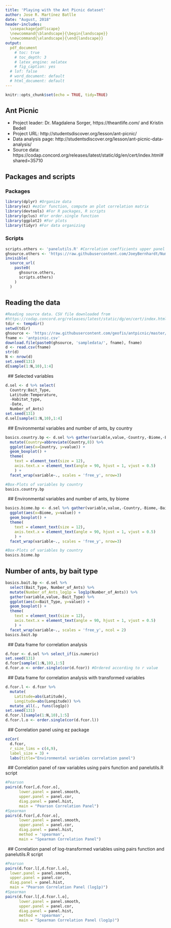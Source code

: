 ```yaml
---
title: 'Playing with the Ant Picnic dataset'
author: Jose R. Martínez Batlle
date: "August, 2018"
header-includes:
  \usepackage{pdflscape}
  \newcommand{\blandscape}{\begin{landscape}}
  \newcommand{\elandscape}{\end{landscape}}
output:
  pdf_document
    # toc: true
    # toc_depth: 3
    # latex_engine: xelatex    
    # fig_caption: yes
  # lof: false
  # word_document: default
  # html_document: default
---
```


```r
knitr::opts_chunk$set(echo = TRUE, tidy=TRUE)
```

## Ant Picnic
- Project leader: Dr. Magdalena Sorger, https://theantlife.com/ and Kristin Bedell
- Project URL: http://studentsdiscover.org/lesson/ant-picnic/
- Data analysis page: http://studentsdiscover.org/lesson/ant-picnic-data-analysis/
- Source data: https://codap.concord.org/releases/latest/static/dg/en/cert/index.html#shared=35710

## Packages and scripts

### Packages
```r
library(dplyr) #Organize data
library(ez) #ezCor function, compute an plot correlation matrix
library(devtools) #For R packages, R scripts
library(gclus) #For order.single function
library(ggplot2) #For plots
library(tidyr) #For data organizing
```

### Scripts
```r
scripts.others <- 'panelutils.R' #Correlation coefficients upper panel
ghsource.others <- 'https://raw.githubusercontent.com/JoeyBernhardt/NumericalEcology/master/'
invisible(
  source_url(
    paste0(
      ghsource.others,
      scripts.others)
    )
  )
```

## Reading the data
```r
#Reading source data. CSV file downloaded from
#https://codap.concord.org/releases/latest/static/dg/en/cert/index.html#shared=35710
tdir <- tempdir()
setwd(tdir)
ghsource <- 'https://raw.githubusercontent.com/geofis/antpicnic/master/'
fname <- 'antpicnic.csv'
download.file(paste0(ghsource, 'sampledata/', fname), fname)
d <- read.csv(fname)
str(d)
N <- nrow(d)
set.seed(131)
d[sample(1:N,10),1:4]
```
&nbsp;
## Selected variables
```r
d.sel <- d %>% select(
  Country:Bait_Type,
  Latitude:Temperature,
  -Habitat_type,
  -Date,
  Number_of_Ants)
set.seed(131)
d.sel[sample(1:N,10),1:4]
```
&nbsp;
## Environmental variables and number of ants, by country
```r
basics.country.bp <- d.sel %>% gather(variable,value,-Country,-Biome,-Bait_Type) %>%
  mutate(Country=abbreviate(Country,8)) %>% 
  ggplot(aes(x=Country, y=value)) +
  geom_boxplot() +
  theme(
    text = element_text(size = 12),
    axis.text.x = element_text(angle = 90, hjust = 1, vjust = 0.5)
    ) +
  facet_wrap(variable~., scales = 'free_y', nrow=3)
```

\newpage
\newgeometry{margin=0.1in, top=0.1in, headheight=0.0in, footskip=0.2in, includehead, includefoot}
\blandscape
```r
#Box-Plots of variables by country
basics.country.bp
```
\elandscape
\restoregeometry

&nbsp;
## Environmental variables and number of ants, by biome
```r
basics.biome.bp <- d.sel %>% gather(variable,value,-Country,-Biome,-Bait_Type) %>%
  ggplot(aes(x=Biome, y=value)) +
  geom_boxplot() +
  theme(
    text = element_text(size = 12),
    axis.text.x = element_text(angle = 90, hjust = 1, vjust = 0.5)
    ) +
  facet_wrap(variable~., scales = 'free_y', nrow=3)
```

\newpage
\newgeometry{margin=0.1in, top=0.1in, headheight=0.0in, footskip=0.2in, includehead, includefoot}
\blandscape
```r
#Box-Plots of variables by country
basics.biome.bp
```
\elandscape
\restoregeometry

## Number of ants, by bait type
```r
basics.bait.bp <- d.sel %>%
  select(Bait_Type, Number_of_Ants) %>%
  mutate(Number_of_Ants_log1p = log1p(Number_of_Ants)) %>% 
  gather(variable,value,-Bait_Type) %>% 
  ggplot(aes(x=Bait_Type, y=value)) +
  geom_boxplot() +
  theme(
    text = element_text(size = 12),
    axis.text.x = element_text(angle = 90, hjust = 1, vjust = 0.5)
    ) +
  facet_wrap(variable~., scales = 'free_y', ncol = 2)
basics.bait.bp
```
&nbsp;
## Data frame for correlation analysis
```r
d.fcor <- d.sel %>% select_if(is.numeric)
set.seed(131)
d.fcor[sample(1:N,10),1:5]
d.fcor.o <- order.single(cor(d.fcor)) #Ordered according to r value
```
&nbsp;
## Data frame for correlation analysis with transformed variables
```r
d.fcor.l <- d.fcor %>%
  mutate(
    Latitude=abs(Latitude),
    Longitude=abs(Longitude)) %>%
  mutate_all(., funs(log1p))
set.seed(131)
d.fcor.l[sample(1:N,10),1:5]
d.fcor.l.o <- order.single(cor(d.fcor.l))
```
&nbsp;
## Correlation panel using ez package
```r
ezCor(
  d.fcor,
  r_size_lims = c(4,9),
  label_size = 3) +
  labs(title="Environmental variables correlation panel")
```
&nbsp;
## Correlation panel of raw variables using pairs function and panelutils.R script
```r
#Pearson
pairs(d.fcor[,d.fcor.o],
      lower.panel = panel.smooth,
      upper.panel = panel.cor,
      diag.panel = panel.hist,
      main = "Pearson Correlation Panel")
#Spearman
pairs(d.fcor[,d.fcor.o],
      lower.panel = panel.smooth,
      upper.panel = panel.cor,
      diag.panel = panel.hist,
      method = 'spearman',
      main = "Spearman Correlation Panel")
```
&nbsp;
## Correlation panel of log-transformed variables using pairs function and panelutils.R script
```r
#Pearson
pairs(d.fcor.l[,d.fcor.l.o],
  lower.panel = panel.smooth,
  upper.panel = panel.cor,
  diag.panel = panel.hist,
  main = "Pearson Correlation Panel (log1p)")
#Spearman
pairs(d.fcor.l[,d.fcor.l.o],
      lower.panel = panel.smooth,
      upper.panel = panel.cor,
      diag.panel = panel.hist,
      method = 'spearman',
      main = "Spearman Correlation Panel (log1p)")
```
